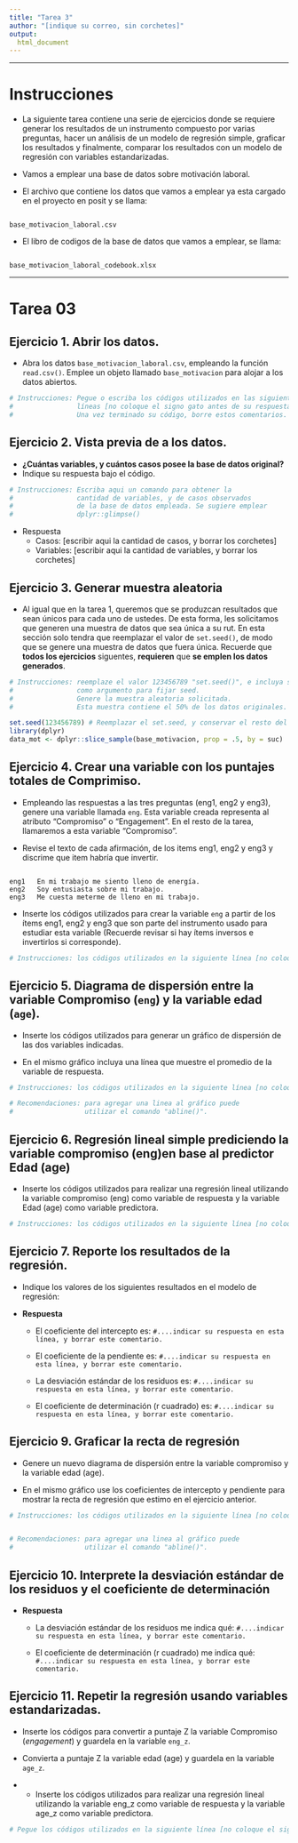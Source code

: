 ```yaml
---
title: "Tarea 3"
author: "[indique su correo, sin corchetes]"
output:
  html_document
---
```



---

# Instrucciones

- La siguiente tarea contiene una serie de ejercicios donde se requiere generar los resultados de un instrumento compuesto por varias preguntas, hacer un análisis de un modelo de regresión simple, graficar los resultados y finalmente, comparar los resultados con un modelo de regresión con variables estandarizadas.

- Vamos a emplear una base de datos sobre motivación laboral.

- El archivo que contiene los datos que vamos a emplear ya esta cargado en el proyecto en posit y se llama:

```

base_motivacion_laboral.csv

```

- El libro de codigos de la base de datos que vamos a emplear, se llama:

```

base_motivacion_laboral_codebook.xlsx

```


---

# Tarea 03


## Ejercicio 1. Abrir los datos.

- Abra los datos `base_motivacion_laboral.csv`, empleando la función `read.csv()`. Emplee un objeto llamado `base_motivacion` para alojar a los datos abiertos.

```r

# Instrucciones: Pegue o escriba los códigos utilizados en las siguientes 
#                líneas [no coloque el signo gato antes de su respuesta]
#                Una vez terminado su código, borre estos comentarios.

```

## Ejercicio 2. Vista previa de a los datos.

- **¿Cuántas variables, y cuántos casos posee la base de datos original?**
- Indique su respuesta bajo el código.

```r

# Instrucciones: Escriba aqui un comando para obtener la 
#                cantidad de variables, y de casos observados
#                de la base de datos empleada. Se sugiere emplear
#                dplyr::glimpse()

```

- Respuesta 
  + Casos: [escribir aqui la cantidad de casos, y borrar los corchetes]
  + Variables: [escribir aqui la cantidad de variables, y borrar los corchetes]


## Ejercicio 3. Generar muestra aleatoria

- Al igual que en la tarea 1, queremos que se produzcan resultados que sean únicos para cada uno de ustedes. De esta forma, les solicitamos que generen una muestra de datos que sea única a su rut. En esta sección solo tendra que reemplazar el valor de `set.seed()`, de modo que se genere una muestra de datos que fuera única. Recuerde que **todos los ejercicios** siguentes, **requieren** que **se emplen los datos generados**.


```r

# Instrucciones: reemplaze el valor 123456789 "set.seed()", e incluya su RUT
#                como argumento para fijar seed.
#                Genere la muestra aleatoria solicitada.
#                Esta muestra contiene el 50% de los datos originales.

set.seed(123456789) # Reemplazar el set.seed, y conservar el resto del código.
library(dplyr)
data_mot <- dplyr::slice_sample(base_motivacion, prop = .5, by = suc)


```



## Ejercicio 4. Crear una variable con los puntajes totales de Comprimiso.

- Empleando las respuestas a las tres preguntas (eng1, eng2 y eng3), genere una variable llamada `eng`. Esta variable creada representa al atributo "Compromiso" o "Engagement". En el resto de la tarea, llamaremos a esta variable "Compromiso".

- Revise el texto de cada afirmación, de los items eng1, eng2 y eng3 y discrime que item habría que invertir.

```

eng1   En mi trabajo me siento lleno de energía.
eng2   Soy entusiasta sobre mi trabajo.
eng3   Me cuesta meterme de lleno en mi trabajo.

```

- Inserte los códigos utilizados para crear la variable `eng` a partir de los ítems eng1, eng2 y eng3 que son parte del instrumento usado para estudiar esta variable (Recuerde revisar si hay ítems inversos e invertirlos si corresponde).


```r

# Instrucciones: los códigos utilizados en la siguiente línea [no coloque el signo gato antes de su respuesta]

```

## Ejercicio 5. Diagrama de dispersión entre la variable Compromiso (`eng`) y la variable edad (`age`).


- Inserte los códigos utilizados para generar un gráfico de dispersión de las dos variables indicadas.

- En el mismo gráfico incluya una línea que muestre el promedio de la variable de respuesta.

```r

# Instrucciones: los códigos utilizados en la siguiente línea [no coloque el signo gato antes de su respuesta]

# Recomendaciones: para agregar una linea al gráfico puede  
#                  utilizar el comando "abline()".

```


## Ejercicio 6. Regresión lineal simple prediciendo la variable compromiso (eng)en base al predictor Edad (age)

- Inserte los códigos utilizados para realizar una regresión lineal utilizando la variable compromiso (eng) como variable de respuesta y la variable Edad (age) como variable predictora.

```r

# Instrucciones: los códigos utilizados en la siguiente línea [no coloque el signo gato antes de su respuesta]

```

## Ejercicio 7. Reporte los resultados de la regresión.

- Indique los valores de los siguientes resultados en el modelo de regresión:

- **Respuesta**

  + El coeficiente del intercepto es: `#....indicar su respuesta en esta línea, y borrar este comentario.`

  + El coeficiente de la pendiente es: `#....indicar su respuesta en esta línea, y borrar este comentario.`

  + La desviación estándar de los residuos es: `#....indicar su respuesta en esta línea, y borrar este comentario.`

  + El coeficiente de determinación (r cuadrado) es: `#....indicar su respuesta en esta línea, y borrar este comentario.`



## Ejercicio 9. Graficar la recta de regresión

- Genere un nuevo diagrama de dispersión entre la variable compromiso y la variable edad (age).

- En el mismo gráfico use los coeficientes de intercepto y pendiente para mostrar la recta de regresión que estimo en el ejercicio anterior.

```r

# Instrucciones: los códigos utilizados en la siguiente línea [no coloque el signo gato antes de su respuesta]


# Recomendaciones: para agregar una linea al gráfico puede  
#                  utilizar el comando "abline()".

```


## Ejercicio 10. Interprete la desviación estándar de los residuos y el coeficiente de determinación

- **Respuesta**

  + La desviación estándar de los residuos me indica qué: `#....indicar su respuesta en esta línea, y borrar este comentario.`

  + El coeficiente de determinación (r cuadrado) me indica qué: `#....indicar su respuesta en esta línea, y borrar este comentario.`



## Ejercicio 11. Repetir la regresión usando variables estandarizadas.

- Inserte los códigos para convertir a puntaje Z la variable Compromiso (*engagement*) y guardela en la variable `eng_z`.

- Convierta a puntaje Z la variable edad (age) y guardela en la variable `age_z`.

- - Inserte los códigos utilizados para realizar una regresión lineal utilizando la variable eng_z como variable de respuesta y la variable age_z como variable predictora.

```r

# Pegue los códigos utilizados en la siguiente línea [no coloque el signo gato antes de su respuesta]


```

